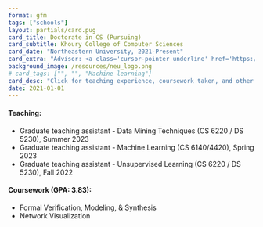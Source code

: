 ```yaml
---
format: gfm
tags: ["schools"]
layout: partials/card.pug
card_title: Doctorate in CS (Pursuing) 
card_subtitle: Khoury College of Computer Sciences
card_date: "Northeastern University, 2021-Present"
card_extra: "Advisor: <a class='cursor-pointer underline' href='https://www.joperea.com/' style='color: #0000EE;'>Jose Perea</a>"
background_image: /resources/neu_logo.png
# card_tags: ["", "", "Machine learning"]
card_desc: "Click for teaching experience, coursework taken, and other details..." 
date: 2021-01-01
---
```


:::{.flex .items-center .px-2 .py-1 .bg-gray-100}
<h4 class="font-bold"> Teaching: </h4>
:::

:::{.lisc-desc .p-2 .bg-white-100  .text-sm .space-y-2 }
- Graduate teaching assistant - Data Mining Techniques (CS 6220 / DS 5230), Summer 2023
- Graduate teaching assistant - Machine Learning (CS 6140/4420), Spring 2023
- Graduate teaching assistant - Unsupervised Learning (CS 6220 / DS 5230), Fall 2022
:::

:::{.flex .items-center .px-2 .py-1 .bg-gray-100}
<h4 class="font-bold"> Coursework (GPA: 3.83): </h4>
:::

:::{.lisc-desc .p-2 .bg-white-100  .text-sm .space-y-2 }
- Formal Verification, Modeling, & Synthesis
- Network Visualization
:::
